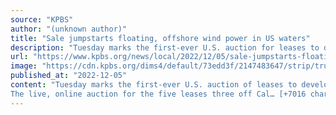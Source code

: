 ```yaml
---
source: "KPBS"
author: "(unknown author)"
title: "Sale jumpstarts floating, offshore wind power in US waters"
description: "Tuesday marks the first-ever U.S. auction for leases to develop commercial-scale floating wind farms in the deep waters off the West Coast."
url: "https://www.kpbs.org/news/local/2022/12/05/sale-jumpstarts-floating-offshore-wind-power-in-us-waters"
image: "https://cdn.kpbs.org/dims4/default/73edd3f/2147483647/strip/true/crop/5826x3059+0+413/resize/1200x630!/quality/90/?url=http%3A%2F%2Fkpbs-brightspot.s3.amazonaws.com%2Fe4%2F52%2F3755a55447e2a45068939eb80fd3%2Fap22339100738984.jpg"
published_at: "2022-12-05"
content: "Tuesday marks the first-ever U.S. auction of leases to develop commercial-scale floating wind farms, in the deep waters off the West Coast.
The live, online auction for the five leases three off Cal… [+7016 chars]"
---
```


